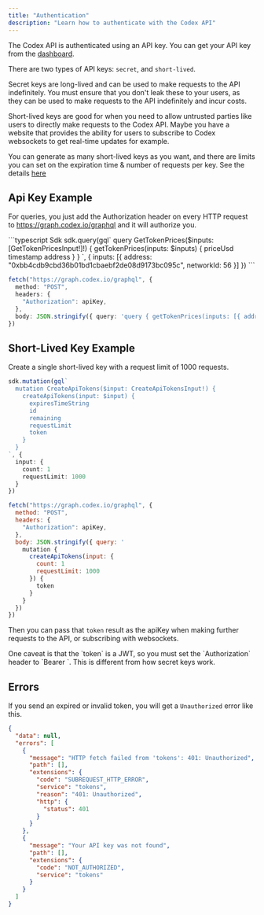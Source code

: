 ```yaml
---
title: "Authentication"
description: "Learn how to authenticate with the Codex API"
---
```


The Codex API is authenticated using an API key. You can get your API key from the [dashboard](https://dashboard.codex.io).

There are two types of API keys: `secret`, and `short-lived`.

Secret keys are long-lived and can be used to make requests to the API indefinitely. You must ensure that you don't leak these
to your users, as they can be used to make requests to the API indefinitely and incur costs.

Short-lived keys are good for when you need to allow untrusted parties like users to directly make
requests to the Codex API. Maybe you have a website that provides the ability for users to subscribe
to Codex websockets to get real-time updates for example.

You can generate as many short-lived keys as you want, and there are limits you can set on the
expiration time & number of requests per key. See the details [here](/api-reference/queries/apitokens#apitokens)

## Api Key Example

For queries, you just add the Authorization header on every HTTP request to https://graph.codex.io/graphql and it will authorize you.

<CodeGroup>
```typescript Sdk
sdk.query(gql`
  query GetTokenPrices($inputs: [GetTokenPricesInput!]!) {
    getTokenPrices(inputs: $inputs) {
      priceUsd
      timestamp
      address
    }
  }
  `, {
  inputs: [{
    address: "0xbb4cdb9cbd36b01bd1cbaebf2de08d9173bc095c",
    networkId: 56
  }]
})
```


```typescript fetch
fetch("https://graph.codex.io/graphql", {
  method: "POST",
  headers: {
    "Authorization": apiKey,
  },
  body: JSON.stringify({ query: 'query { getTokenPrices(inputs: [{ address: "0xbb4cdb9cbd36b01bd1cbaebf2de08d9173bc095c", networkId: 56 }]) { priceUsd timestamp address } }' }),
})
```

</CodeGroup>


## Short-Lived Key Example

Create a single short-lived key with a request limit of 1000 requests.

<CodeGroup>

```typescript Sdk
sdk.mutation(gql`
  mutation CreateApiTokens($input: CreateApiTokensInput!) {
    createApiTokens(input: $input) {
      expiresTimeString
      id
      remaining
      requestLimit
      token
    }
  }
`, {
  input: {
    count: 1
    requestLimit: 1000
  }
})
```

```javascript Fetch
fetch("https://graph.codex.io/graphql", {
  method: "POST",
  headers: {
    "Authorization": apiKey,
  },
  body: JSON.stringify({ query: '
    mutation {
      createApiTokens(input: {
        count: 1
        requestLimit: 1000
      }) {
        token
      }
    }
  })
})
```

</CodeGroup>

Then you can pass that `token` result as the apiKey when making further requests to the API, or subscribing with websockets.

<Tip>
  One caveat is that the `token` is a JWT, so you must set the `Authorization`
  header to `Bearer <token>`. This is different from how secret keys work.
</Tip>

## Errors

If you send an expired or invalid token, you will get a `Unauthorized` error like this.

```json Unauthorized expandable
{
  "data": null,
  "errors": [
    {
      "message": "HTTP fetch failed from 'tokens': 401: Unauthorized",
      "path": [],
      "extensions": {
        "code": "SUBREQUEST_HTTP_ERROR",
        "service": "tokens",
        "reason": "401: Unauthorized",
        "http": {
          "status": 401
        }
      }
    },
    {
      "message": "Your API key was not found",
      "path": [],
      "extensions": {
        "code": "NOT_AUTHORIZED",
        "service": "tokens"
      }
    }
  ]
}
```




